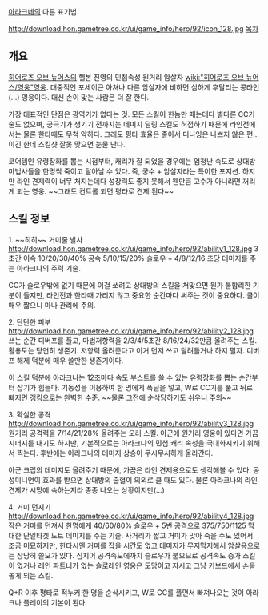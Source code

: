 [[아라크네]]의 다른 표기법.


http://download.hon.gametree.co.kr/ui/game_info/hero/92/icon_128.jpg
[[목차]]
== 개요 ==
[[히어로즈 오브 뉴어스]]의 헬본 진영의 민첩속성 원거리 암살자 [[wiki:"히어로즈 오브 뉴어스/영웅"영웅]]. 대중적인 포세이큰 아쳐나 다른 암살자에 비하면 심하게 후달리는 콩라인(...) 영웅이다. 대신 손이 맞는 사람은 더 잘 한다.

가장 대표적인 단점은 광역기가 없다는 것. 모든 스킬이 한놈만 패는데다 별다른 CC기술도 없으며, 궁극기가 생기기 전까지는 데미지 딜링 스킬도 허접하기 때문에 라인전에서는 물론 한타때도 무척 약하다. 그래도 평타 효율은 좋아서 디나잉은 나쁘지 않은 편... 이긴 한데 스킬샷 잘못 맞으면 눈물 난다.

코어템인 유령장화를 뽑는 시점부터, 캐리가 잘 되었을 경우에는 엄청난 속도로 상대방 마법사들을 한명씩 죽이고 달아날 수 있다. 즉, 궁수 + 암살자라는 특이한 포지션. 하지만 라인 견제력이 너무 처지는데다 성장력도 좋지 못해서 웬만큼 고수가 아니라면 꺼리게 되는 영웅. ~~그래도 컨트롤 되면 평타로 견제 된다~~

== 스킬 정보 ==

1. ~~히히~~ 거미줄 발사 
http://download.hon.gametree.co.kr/ui/game_info/hero/92/ability1_128.jpg
3초간 이속 10/20/30/40% 공속 5/10/15/20% 슬로우 + 4/8/12/16 초당 데미지를 주는 아라크나의 주력 기술.  

CC가 슬로우밖에 없기 때문에 이걸 쏘려고 상대방의 스킬을 쳐맞으면 뭔가 불합리한 기분이 들지만, 라인전과 한타때 가리지 않고 중요한 순간마다 써주는 것이 중요하다. 쿨이 매우 짧으니 마나 관리에 주의.

2. 단단한 피부
http://download.hon.gametree.co.kr/ui/game_info/hero/92/ability2_128.jpg
쓰는 순간 디버프를 풀고, 마법저항력을 2/3/4/5초간 8/16/24/32만큼 올려주는 스킬. 활용도는 당연히 생존기. 저항력 올려준다고 이거 먼저 쓰고 달려들거나 하지 말자. 디버프 해제 덕분에 매우 쓸만한 생존기이다.

이 스킬 덕분에 아라크나는 12초마다 속도 부스트를 쓸 수 있는 유령장화를 뽑는 순간부터 잡기가 힘들다. 기동성을 이용하여 한 명에게 폭딜을 넣고, W로 CC기를 풀고 뒤로 빠지면 갱킹으로는 완벽한 수준. ~~물론 그전에 순삭당하기도 쉬우니 주의~~

3. 확실한 공격
http://download.hon.gametree.co.kr/ui/game_info/hero/92/ability3_128.jpg
원거리 공격력을 7/14/21/28% 올려주는 오러 스킬. 아군에 원거리 영웅이 있다면 가끔 시너지를 내기도 하지만, 기본적으로는 아라크나의 민첩 캐리 속성을 극대화시키기 위해서 찍는다. 후반에는 아라크나의 데미지 상승이 무시무시하게 올라간다.

아군 크립의 데미지도 올려주기 때문에, 가끔은 라인 견제용으로도 생각해볼 수 있다. 공성미니언이 효과를 받으면 상대방의 출혈이 의외로 클 때도 있다. 물론 아라크나의 라인견제가 시망에 속하는지라 종종 나오는 상황이지만(...)

4. 거미 던지기
http://download.hon.gametree.co.kr/ui/game_info/hero/92/ability4_128.jpg
작은 거미를 던져서 한명에게 40/60/80% 슬로우 + 5번 공격으로 375/750/1125 막대한 단일타겟 도트 데미지를 주는 기술. 사거리가 짧고 거미가 맞아 죽을 수도 있어서 조금 미묘하지만, 한타시엔 거미를 잡을 시간도 없고 데미지가 무지막지해서 암살용으로는 상당히 쓸모가 있다. 심지어 공격속도에까지 슬로우가 붙으므로 공격속도 증가 스킬이 없거나 레인 파트너가 없는 솔로레인 영웅은 도망이고 자시고 그냥 키보드에서 손을 놓게 되는 스킬.

Q+R 이후 평타로 적누커 한 명을 순삭시키고, W로 CC를 풀면서 빠져나오는 것이 아라크나 플레이의 기본이 된다.

